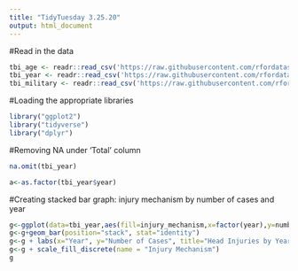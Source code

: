 ---
title: "TidyTuesday 3.25.20"
output: html_document
---

#Read in the data
```{r}
tbi_age <- readr::read_csv('https://raw.githubusercontent.com/rfordatascience/tidytuesday/master/data/2020/2020-03-24/tbi_age.csv')
tbi_year <- readr::read_csv('https://raw.githubusercontent.com/rfordatascience/tidytuesday/master/data/2020/2020-03-24/tbi_year.csv')
tbi_military <- readr::read_csv('https://raw.githubusercontent.com/rfordatascience/tidytuesday/master/data/2020/2020-03-24/tbi_military.csv')
```

#Loading the appropriate libraries
```{r}
library("ggplot2")
library("tidyverse")
library("dplyr")
```

#Removing NA under 'Total' column
```{r}
na.omit(tbi_year)
```

```{r}
a<-as.factor(tbi_year$year)
```

#Creating stacked bar graph: injury mechanism by number of cases and year
```{r}
g<-ggplot(data=tbi_year,aes(fill=injury_mechanism,x=factor(year),y=number_est))
g<-g+geom_bar(position="stack", stat="identity")
g<-g + labs(x="Year", y="Number of Cases", title="Head Injuries by Year and Injury Mechanism", family="serif")
g<-g + scale_fill_discrete(name = "Injury Mechanism")
g
```


